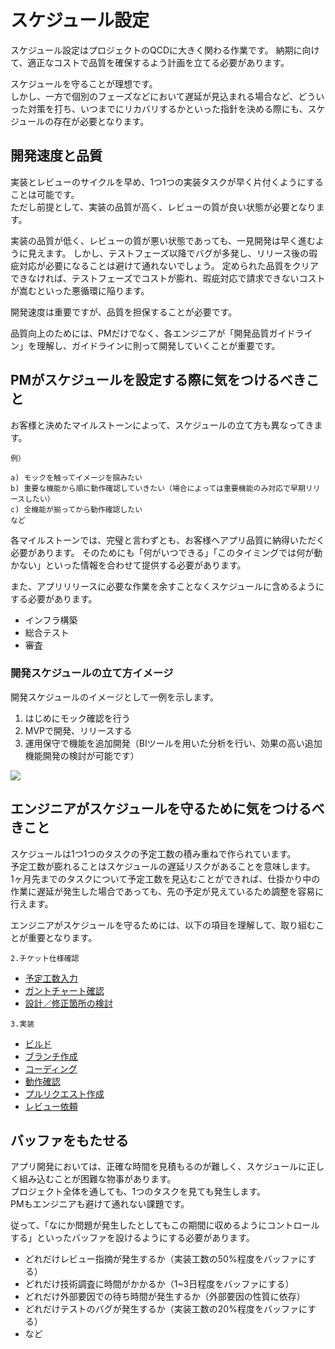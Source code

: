# スケジュール設定

スケジュール設定はプロジェクトのQCDに大きく関わる作業です。
納期に向けて、適正なコストで品質を確保するよう計画を立てる必要があります。

スケジュールを守ることが理想です。  
しかし、一方で個別のフェーズなどにおいて遅延が見込まれる場合など、どういった対策を打ち、いつまでにリカバリするかといった指針を決める際にも、スケジュールの存在が必要となります。

## 開発速度と品質

実装とレビューのサイクルを早め、1つ1つの実装タスクが早く片付くようにすることは可能です。  
ただし前提として、実装の品質が高く、レビューの質が良い状態が必要となります。

実装の品質が低く、レビューの質が悪い状態であっても、一見開発は早く進むように見えます。
しかし、テストフェーズ以降でバグが多発し、リリース後の瑕疵対応が必要になることは避けて通れないでしょう。
定められた品質をクリアできなければ、テストフェーズでコストが膨れ、瑕疵対応で請求できないコストが嵩むといった悪循環に陥ります。

開発速度は重要ですが、品質を担保することが必要です。

品質向上のためには、PMだけでなく、各エンジニアが「開発品質ガイドライン」を理解し、ガイドラインに則って開発していくことが重要です。

## PMがスケジュールを設定する際に気をつけるべきこと

お客様と決めたマイルストーンによって、スケジュールの立て方も異なってきます。  

```
例）

a) モックを触ってイメージを掴みたい  
b) 重要な機能から順に動作確認していきたい（場合によっては重要機能のみ対応で早期リリースしたい）  
c) 全機能が揃ってから動作確認したい  
など
```

各マイルストーンでは、完璧と言わずとも、お客様へアプリ品質に納得いただく必要があります。
そのためにも「何がいつできる」「このタイミングでは何が動かない」といった情報を合わせて提供する必要があります。

また、アプリリリースに必要な作業を余すことなくスケジュールに含めるようにする必要があります。

* インフラ構築
* 総合テスト
* 審査

### 開発スケジュールの立て方イメージ

開発スケジュールのイメージとして一例を示します。

1. はじめにモック確認を行う
2. MVPで開発、リリースする
3. 運用保守で機能を追加開発（BIツールを用いた分析を行い、効果の高い追加機能開発の検討が可能です）

![](/1.チケット作成/img/2023-07-11-10-07-33.png)



## エンジニアがスケジュールを守るために気をつけるべきこと

スケジュールは1つ1つのタスクの予定工数の積み重ねで作られています。  
予定工数が膨れることはスケジュールの遅延リスクがあることを意味します。  
1ヶ月先までのタスクについて予定工数を見込むことができれば、仕掛かり中の作業に遅延が発生した場合であっても、先の予定が見えているため調整を容易に行えます。  

エンジニアがスケジュールを守るためには、以下の項目を理解して、取り組むことが重要となります。

`2.チケット仕様確認`

* [予定工数入力](/2.チケット仕様確認/予定工数入力)
* [ガントチャート確認](/2.チケット仕様確認/ガントチャート確認)
* [設計／修正箇所の検討](/2.チケット仕様確認/設計／修正箇所の検討)

`3.実装`

* [ビルド](/3.実装/ビルド)
* [ブランチ作成](/3.実装/ブランチ作成)
* [コーディング](/3.実装/コーディング)
* [動作確認](/3.実装/動作確認)
* [プルリクエスト作成](/3.実装/プルリクエスト作成)
* [レビュー依頼](/3.実装/レビュー依頼)

## バッファをもたせる

アプリ開発においては、正確な時間を見積もるのが難しく、スケジュールに正しく組み込むことが困難な物事があります。  
プロジェクト全体を通しても、1つのタスクを見ても発生します。  
PMもエンジニアも避けて通れない課題です。  

従って、「なにか問題が発生したとしてもこの期間に収めるようにコントロールする」といったバッファを設けるようにする必要があります。  

* どれだけレビュー指摘が発生するか（実装工数の50%程度をバッファにする）
* どれだけ技術調査に時間がかかるか（1~3日程度をバッファにする）
* どれだけ外部要因での待ち時間が発生するか（外部要因の性質に依存）
* どれだけテストのバグが発生するか（実装工数の20%程度をバッファにする）
* など

